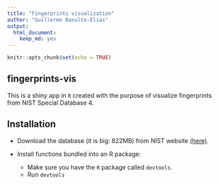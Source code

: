 ```yaml
---
title: "Fingerprints visualization"
author: "Guillermo Basulto-Elias"
output: 
  html_document: 
    keep_md: yes
---
```


```r
knitr::opts_chunk$set(echo = TRUE)
```

## fingerprints-vis

This is a shiny app in `R` created with the purpose of visualize fingerprints from NIST Special Database 4.

## Installation

- Download the database (it is big: 822MB) from NIST website [(here)](http://www.nist.gov/srd/nistsd4.cfm).

- Install functions bundled into an R package: 
    + Make sure you have the `R` package called `devtools`.
    + Run `devtools`